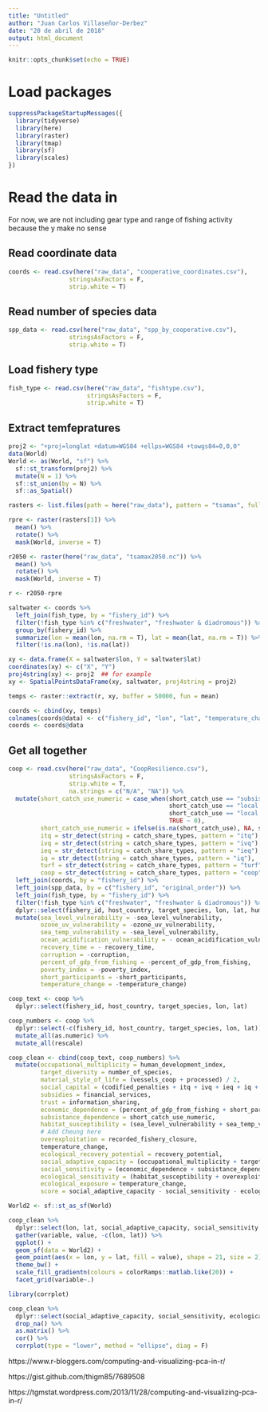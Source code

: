 ```yaml
---
title: "Untitled"
author: "Juan Carlos Villaseñor-Derbez"
date: "20 de abril de 2018"
output: html_document
---
```


```r
knitr::opts_chunk$set(echo = TRUE)
```

# Load packages

```r
suppressPackageStartupMessages({
  library(tidyverse)
  library(here)
  library(raster)
  library(tmap)
  library(sf)
  library(scales)
})
```


# Read the data in

For now, we are not including gear type and range of fishing activity because the y make no sense

## Read coordinate data

```r
coords <- read.csv(here("raw_data", "cooperative_coordinates.csv"),
                 stringsAsFactors = F,
                 strip.white = T)
```


## Read number of species data

```r
spp_data <- read.csv(here("raw_data", "spp_by_cooperative.csv"),
                 stringsAsFactors = F,
                 strip.white = T)
```

## Load fishery type

```r
fish_type <- read.csv(here("raw_data", "fishtype.csv"),
                      stringsAsFactors = F,
                      strip.white = T)
```
 

## Extract temfepratures

```r
proj2 <- "+proj=longlat +datum=WGS84 +ellps=WGS84 +towgs84=0,0,0"
data(World)
World <- as(World, "sf") %>% 
  sf::st_transform(proj2) %>% 
  mutate(N = 1) %>% 
  sf::st_union(by = N) %>% 
  sf::as_Spatial()
```


```r
rasters <- list.files(path = here("raw_data"), pattern = "tsamax", full.names = T)

rpre <- raster(rasters[1]) %>% 
  mean() %>% 
  rotate() %>% 
  mask(World, inverse = T)

r2050 <- raster(here("raw_data", "tsamax2050.nc")) %>% 
  mean() %>% 
  rotate() %>% 
  mask(World, inverse = T)

r <- r2050-rpre
```

```r
saltwater <- coords %>%
  left_join(fish_type, by = "fishery_id") %>% 
  filter(!fish_type %in% c("freshwater", "freshwater & diadromous")) %>%
  group_by(fishery_id) %>% 
  summarize(lon = mean(lon, na.rm = T), lat = mean(lat, na.rm = T)) %>% 
  filter(!is.na(lon), !is.na(lat))

xy <- data.frame(X = saltwater$lon, Y = saltwater$lat)
coordinates(xy) <- c("X", "Y")
proj4string(xy) <- proj2  ## for example
xy <- SpatialPointsDataFrame(xy, saltwater, proj4string = proj2)
```

```r
temps <- raster::extract(r, xy, buffer = 50000, fun = mean)
```

```r
coords <- cbind(xy, temps)
colnames(coords@data) <- c("fishery_id", "lon", "lat", "temperature_change")
coords <- coords@data
```

## Get all together


```r
coop <- read.csv(here("raw_data", "CoopResilience.csv"),
                 stringsAsFactors = F,
                 strip.white = T,
                 na.strings = c("N/A", "NA")) %>% 
  mutate(short_catch_use_numeric = case_when(short_catch_use == "subsistence" ~ 1,
                                             short_catch_use == "local market/subsistence" ~ 1,
                                             short_catch_use == "local market" ~ 1,
                                             TRUE ~ 0),
         short_catch_use_numeric = ifelse(is.na(short_catch_use), NA, short_catch_use_numeric),
         itq = str_detect(string = catch_share_types, pattern = "itq"),
         ivq = str_detect(string = catch_share_types, pattern = "ivq"),
         ieq = str_detect(string = catch_share_types, pattern = "ieq"),
         iq = str_detect(string = catch_share_types, pattern = "iq"),
         turf = str_detect(string = catch_share_types, pattern = "turf"),
         coop = str_detect(string = catch_share_types, pattern = "coop")) %>% 
  left_join(coords, by = "fishery_id") %>% 
  left_join(spp_data, by = c("fishery_id", "original_order")) %>%
  left_join(fish_type, by = "fishery_id") %>% 
  filter(!fish_type %in% c("freshwater", "freshwater & diadromous")) %>% 
  dplyr::select(fishery_id, host_country, target_species, lon, lat, human_development_index, vessels_coop, processed, codified_penalties, cooperative_administration, direct_enforcement, financial_services, information_sharing, percent_of_gdp_from_fishing, short_participants, short_catch_use_numeric, sea_level_vulnerability, sea_temp_vulnerability, ocean_acidification_vulnerability, ozone_uv_vulnerability, recovery_time, temporal_no_take, spatial_no_take, msc_certification, recorded_fishery_closure, poverty_index, institutional_stability, corruption, itq, ivq, ieq, iq, turf, coop, mpa, profit_sharing, coharvest, cooperative_gear_restrictions, cooperative_size_limit, gear_sharing, habitat_restoration, restocking, research_support, recovery_potential, temperature_change, number_of_species) %>% 
  mutate(sea_level_vulnerability = -sea_level_vulnerability,
         ozone_uv_vulnerability = -ozone_uv_vulnerability,
         sea_temp_vulnerability = -sea_level_vulnerability,
         ocean_acidification_vulnerability = - ocean_acidification_vulnerability,
         recovery_time = - recovery_time,
         corruption = -corruption,
         percent_of_gdp_from_fishing = -percent_of_gdp_from_fishing,
         poverty_index = -poverty_index,
         short_participants = -short_participants,
         temperature_change = -temperature_change)

coop_text <- coop %>%
  dplyr::select(fishery_id, host_country, target_species, lon, lat)

coop_numbers <- coop %>%
  dplyr::select(-c(fishery_id, host_country, target_species, lon, lat)) %>% 
  mutate_all(as.numeric) %>% 
  mutate_all(rescale)

coop_clean <- cbind(coop_text, coop_numbers) %>% 
  mutate(occupational_multiplicity = human_development_index,
         target_diversity = number_of_species,
         material_style_of_life = (vessels_coop + processed) / 2,
         social_capital = (codified_penalties + itq + ivq + ieq + iq + turf + coop + mpa + temporal_no_take + spatial_no_take + msc_certification + institutional_stability + cooperative_administration + direct_enforcement) / 14,
         subsidies = financial_services,
         trust = information_sharing,
         economic_dependence = (percent_of_gdp_from_fishing + short_participants)/2,
         subsistance_dependence = short_catch_use_numeric,
         habitat_susceptibility = (sea_level_vulnerability + sea_temp_vulnerability + ocean_acidification_vulnerability +ozone_uv_vulnerability) / 4,
         # Add Cheung here
         overexploitation = recorded_fishery_closure,
         temperature_change,
         ecological_recovery_potential = recovery_potential,
         social_adaptive_capacity = (occupational_multiplicity + target_diversity + social_capital + subsidies + trust) / 5,
         social_sensitivity = (economic_dependence + subsistance_dependence) / 2,
         ecological_sensitivity = (habitat_susceptibility + overexploitation) / 2, # This is missing spp suscep
         ecological_exposure = temperature_change,
         score = social_adaptive_capacity - social_sensitivity - ecological_sensitivity - ecological_exposure - ecological_recovery_potential)

```

```r
World2 <- sf::st_as_sf(World)

coop_clean %>% 
  dplyr::select(lon, lat, social_adaptive_capacity, social_sensitivity, ecological_sensitivity, ecological_exposure, ecological_recovery_potential) %>% 
  gather(variable, value, -c(lon, lat)) %>% 
  ggplot() +
  geom_sf(data = World2) +
  geom_point(aes(x = lon, y = lat, fill = value), shape = 21, size = 2) +
  theme_bw() +
  scale_fill_gradientn(colours = colorRamps::matlab.like(20)) +
  facet_grid(variable~.)
```


```r
library(corrplot)

coop_clean %>% 
  dplyr::select(social_adaptive_capacity, social_sensitivity, ecological_sensitivity, ecological_exposure, ecological_recovery_potential) %>% 
  drop_na() %>% 
  as.matrix() %>% 
  cor() %>% 
  corrplot(type = "lower", method = "ellipse", diag = F)
```



https://www.r-bloggers.com/computing-and-visualizing-pca-in-r/

https://gist.github.com/thigm85/7689508

https://tgmstat.wordpress.com/2013/11/28/computing-and-visualizing-pca-in-r/



